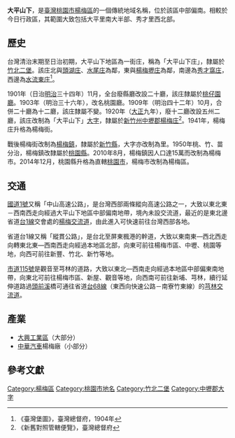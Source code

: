 {{noteTA　
|1 = zh-cn:庄; zh-hk:庄; zh-tw:庄;
}}
'''大平山下'''，是[[臺灣|臺灣]][[桃園市|桃園市]][[楊梅區|楊梅區]]的一個傳統地域名稱，位於該區中部偏南。相較於今日行政區，其範圍大致包括大平里南大半部、秀才里西北部。

==歷史==
台灣清治末期至日治初期，大平山下地區為一街庄，稱為「大平山下庄」，隸屬於[[竹北二堡|竹北二堡]]。該庄北與[[頭湖_(桃園市)|頭湖庄]]、[[水尾_(桃園市楊梅區)|水尾庄]]為鄰，東與[[楊梅壢庄|楊梅壢庄]]為鄰，南邊為[[秀才窩庄|秀才窩庄]]，西邊為[[水流東庄|水流東庄]]<ref>《臺灣堡圖》，臺灣總督府，1904年</ref>。

1901年（日治[[明治|明治]]三十四年）11月，全台廢縣廳改設二十廳，該庄隸屬於[[桃仔園廳|桃仔園廳]]。1903年（明治三十六年），改名桃園廳。1909年（明治四十二年）10月，合併二十廳為十二廳，該庄隸屬不變。1920年（[[大正|大正]]九年），廢十二廳改設五州二廳，該庄改制為「大平山下」[[大字|大字]]，隸屬於[[新竹州|新竹州]][[中壢郡|中壢郡]][[楊梅庄|楊梅庄]]<ref>《新舊對照管轄便覽》，臺灣總督府</ref>。1941年，楊梅庄升格為楊梅街。

戰後楊梅街改制為[[楊梅鎮|楊梅鎮]]，隸屬於[[新竹縣|新竹縣]]，大字亦改制為里。1950年桃、竹、苗分治，楊梅鎮改隸屬於[[桃園縣|桃園縣]]。2010年8月，楊梅鎮因人口達15萬而改制為楊梅市。2014年12月，桃園縣升格為直轄[[桃園市|桃園市]]，楊梅市改制為楊梅區。

==交通==
[[中山高速公路|國道1號]]又稱「中山高速公路」，是台灣西部兩條縱向高速公路之一，大致以東北東－西南西走向經過大平山下地區中部偏南地帶，境內未設交流道，最近的是東北邊省道[[台1線|台1線]]交會處的[[楊梅交流道|楊梅交流道]]，由此進入可快速前往台灣西部各地。

省道台1線又稱「縱貫公路」，是台北至屏東楓港的幹道，大致以東南東—西北西走向轉東北東—西南西走向經過本地區北部，向東可前往楊梅市區、中壢、桃園等地，向西可前往新豐、竹北、新竹等地。

[[市道115號|市道115號]]是觀音至芎林的道路，大致以東北—西南走向經過本地區中部偏東南地帶，向東北可前往楊梅市區、新屋、觀音等地，向西南可前往新埔、芎林，續行延伸道路過[[頭前溪|頭前溪]]橋可通往省道[[台68線|台68線]]（東西向快速公路－南寮竹東線）的[[芎林交流道|芎林交流道]]。

==產業==
*[[大興工業區|大興工業區]]（大部分）
*[[中華汽車|中華汽車]]楊梅廠（小部分）

==參考文獻==
{{reflist}}

{{中壢郡}}

[[Category:楊梅區|Category:楊梅區]]
[[Category:桃園市地名|Category:桃園市地名]]
[[Category:竹北二堡|Category:竹北二堡]]
[[Category:中壢郡大字|Category:中壢郡大字]]